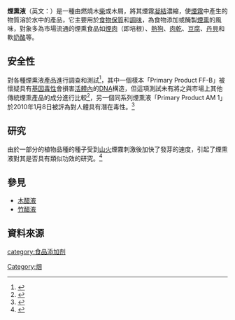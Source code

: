 {{noteTA
|T=zh-hans:烟熏液; zh-hant:煙熏液; zh-tw:煙燻液;
|1=zh-hans:烟熏; zh-hant:煙熏; zh-tw:煙燻;
}}

'''煙熏液'''（英文：{{lang|en|liquid smoke}}）是一種由燃燒木[[柴|柴]]或木屑，將其煙霧[[凝結|凝結]]濃縮，使[[煙霧|煙霧]]中產生的物質溶於水中的產品，它主要用於[[食物保存法|食物保質]]和[[調味|調味]]，為食物添加或醃製[[煙熏|煙熏]]的風味，對象多為市場流通的煙熏食品如[[煙肉|煙肉]]（即培根）、[[熱狗|熱狗]]、[[肉乾|肉乾]]、[[豆腐|豆腐]]、[[丹貝|丹貝]]和軟[[奶酪|奶酪]]等。

==安全性==
{{link-en|歐洲食品安全局|European Food Safety Authority}}對各種煙熏液產品進行調查和測試<ref>{{cite web
|url=http://www.rdg.ac.uk/foodlaw/news/eu-07044.htm
|title=FLAVOURINGS - EFSA's risk assessment of smoke flavouring Primary Product FF-B
|publisher=reading.ac.uk
|date=2007-06-21
|accessdate=2010-10-17
|archive-date=2018-12-15
|archive-url=https://web.archive.org/web/20181215174805/http://www.rdg.ac.uk/foodlaw/news/eu-07044.htm
|dead-url=no
}}</ref>，其中一個樣本「Primary Product FF-B」被懷疑具有[[基因毒性|基因毒性]]會損害[[in_vivo|活體內]]的[[DNA|DNA]]構造，但這項測試未有將之與市場上其他傳統煙熏產品的成分進行比較<ref>{{cite web
|url=http://www.efsa.europa.eu/EFSA/efsa_locale-1178620753812_1211902942587.htm
|title=Safety of smoke flavour Primary Product - Fumokomp
|publisher={{link-en|歐洲食品安全局|European Food Safety Authority}}
|date=2010-02-12
|accessdate=2010-10-17
|archive-date=2009-10-19
|archive-url=https://web.archive.org/web/20091019230627/http://www.efsa.europa.eu/EFSA/efsa_locale-1178620753812_1211902942587.htm
|dead-url=no
}}</ref>，另一個同系列煙熏液「Primary Product AM 1」於2010年1月8日被評為對人體具有潛在毒性。<ref>{{cite web
|url=http://news.bbc.co.uk/2/hi/health/8448184.stm
|title='Smoked' flavour food concerns
|publisher=[[英國廣播公司|英國廣播公司]]新聞
|date=2010-01-08
|accessdate=2010-10-17
|archive-date=2020-11-09
|archive-url=https://web.archive.org/web/20201109001754/http://news.bbc.co.uk/2/hi/health/8448184.stm
|dead-url=no
}}</ref>

== 研究 ==
由於一部分的植物品種的種子受到[[山火|山火]]煙霧刺激後加快了發芽的速度，引起了煙熏液對其是否具有類似功效的研究。<ref>{{cite web
|url=http://www.fireecology.net/Journal/pdf/Volume05/Issue01/022.pdf
|title=Smoke-cued emergence in plant species of ponderosa pine forests: contrasting greenhouse and field results
|publisher=[[內華達大學拉斯維加斯分校|內華達大學拉斯維加斯分校]]
|date=2009年
|accessdate=2010-10-17
}}{{Dead link|date=2019年6月 |bot=InternetArchiveBot |fix-attempted=yes }}</ref>

==參見==
*[[木醋液|木醋液]]
*[[竹醋液|竹醋液]]

==資料來源==
{{reflist}}

[[category:食品添加剂|category:食品添加剂]]
[[Category:烟|Category:烟]]